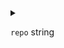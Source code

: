 
<details>
<summary>

`repo`  <span class="config-field-type">string</span> 

</summary>

RepoURL is the url of the repo to deploy the chart from

</details>
